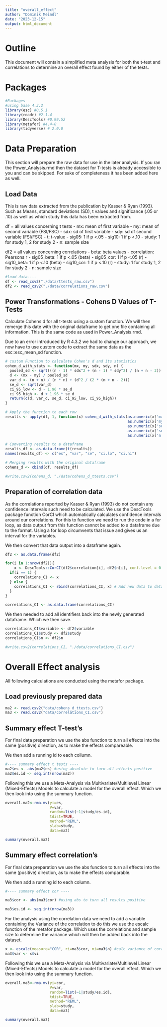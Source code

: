 ```yaml
---
title: "overall_effect"
author: "Dominik Meindl"
date: "2023-12-15"
output: html_document
---
```

# Outline 
This document will contain a simplified meta analysis for both the t-test and correlations to determine an overall effect found by either of the tests.

# Packages
```r
#Packages----
#using base 4.3.2
library(esc) #0.5.1
library(readr) #2.1.4
library(DescTools) #0.99.52
library(metafor) #4.4-0
library(tidyverse) # 2.0.0
```

# Data Preparation
This section will prepare the raw data for use in the later analysis. If you ran the Power_Analysis.rmd then the dataset for T-tests is already accessible to you and can be skipped. For sake of completeness it has been added here as well.

## Load Data
This is raw data extracted from the publication by Kasser & Ryan (1993). Such as Means, standard deviations (SD), t values and significance (.05 or .10) as well as which study this data has been extracted from.

df = all values concerning t tests
- mx: mean of first variable
- my: mean of second variable (FSI/FSC)
- sdx: sd of first variable
- sdy: sd of second variable (FSI/FSC)
- t: t-value
- sig05: 1 if p <.05
- sig10: 1 if p <.10
- study: 1 for study 1, 2 for study 2
- n: sample size

df2 = all values concerning correlations
- beta: beta values
- correlation: Pearsons r
- sig05_beta: 1 if p <.05 (beta)
- sig05_cor: 1 if p <.05 (r)
- sig10_beta: 1 if p <.10 (beta)
- sig10_cor: 1 if p <.10 (r)
- study: 1 for study 1, 2 for study 2
- n: sample size

```r
#load data----
df <- read_csv2("./data/ttests_raw.csv")
df2 <- read_csv2("./data/correlations_raw.csv")
```

## Power Transformations - Cohens D Values of T-Tests
Calculate Cohens d for all t-tests using a custom function.
We will then remerge this date with the original dataframe to get one file containing all information. 
This is the same code as used in Power_Analysis.rmd.

Due to an error introduced by R 4.3.2 we had to change our approach, we now have to use custom code to extract the same data as the esc::esc_mean_sd function.

```r
# custom Function to calculate Cohen's d and its statistics
cohen_d_with_stats <- function(mx, my, sdx, sdy, n) {
  pooled_sd <- sqrt(((n - 1) * sdx^2 + (n - 1) * sdy^2) / (n + n - 2))
  d <- (mx - my) / pooled_sd
  var_d <- (n + n) / (n * n) + (d^2 / (2 * (n + n - 2)))
  se_d <- sqrt(var_d)
  ci_95_low <- d - 1.96 * se_d
  ci_95_high <- d + 1.96 * se_d
  return(c(d, var_d, se_d, ci_95_low, ci_95_high))
}

# Apply the function to each row
results <- apply(df, 1, function(x) cohen_d_with_stats(as.numeric(x['mx']), 
                                                       as.numeric(x['my']), 
                                                       as.numeric(x['sdx']), 
                                                       as.numeric(x['sdy']), 
                                                       as.numeric(x['n'])))

# Converting results to a dataframe
results_df <- as.data.frame(t(results))
names(results_df) <- c("es", "var", "se", "ci.lo", "ci.hi")

# Merging results with the original dataframe
cohens_d <- cbind(df, results_df)

#write.csv2(cohens_d, "./data/cohens_d_ttests.csv")
```

## Preparation of correlation data
As the correlations reported by Kasser & Ryan (1993) do not contain any confidence intervals such need to be calculated.
We use the DescTools package function CorCI which automatically calculates confidence intervals around our correlations.
For this to function we need to run the code in a for loop, as data output from this function cannot be added to a dataframe due to the format. Using a for loop circumvents that issue and gives us an interval for the variables. 

We then convert that data output into a dataframe again.

```r
df2 <- as.data.frame(df2)

for(i in 1:nrow(df2)){
    x <- DescTools::CorCI(df2$correlation[i], df2$n[i], conf.level = 0.95, alternative=c("two.sided"))
  if(i == 1) {
    correlations_CI <- x
  } else {
    correlations_CI <- rbind(correlations_CI, x) # Add new data to dataframe
  }
}

correlations_CI <- as.data.frame(correlations_CI)
```

We then needed to add all identifiers back into the newly generated dataframe.
Which we then save.

```r
correlations_CI$variable <- df2$variable
correlations_CI$study <- df2$study
correlations_CI$n <- df2$n

#write.csv2(correlations_CI, "./data/correlations_CI.csv")
```



# Overall Effect analysis
All following calculations are conducted using the metafor package.

## Load previously prepared data
```r
ma2 <- read.csv2("data/cohens_d_ttests.csv")
ma3 <- read.csv2("data/correlations_CI.csv")
```

## Summary effect T-test's

For final data preparation we use the abs function to turn all effects into the same (positive) direction, as to make the effects compareable.

We then add a running id to each collumn.

```r
#---- summary effect t tests ---- 
ma2$es <- abs(ma2$es) #using absolute to turn all effects positive
ma2$es.id <- seq.int(nrow(ma2))
```

Following this we use a Meta-Analysis via Multivariate/Multilevel Linear (Mixed-Effects) Models to calculate a model for the overall effect. Which we then look into using the summary function.

```r
overall.ma2<-rma.mv(yi=es,
                    V=var,
                    random=list(~1|study/es.id),
                    tdist=TRUE,
                    method="REML",
                    slab=study,
                    data=ma2)	

summary(overall.ma2)
```


## Summary effect correlation's

For final data preparation we use the abs function to turn all effects into the same (positive) direction, as to make the effects comparable.

We then add a running id to each column.

```r
#---- summary effect cor ----

ma3$cor <- abs(ma3$cor) #using abs to turn all results positive

ma3$es.id <- seq.int(nrow(ma3))
```

For the analysis using the correlation data we need to add a variable containing the Variance of the correlation to do this we use the escalc function of the metafor package. Which uses the correlations and sample size to determine the variance which will then be added back into the dataset.

```r
x <- escalc(measure="COR", ri=ma3$cor, ni=ma3$n) #calc variance of correlations
ma3$var <- x$vi
```

Following this we use a Meta-Analysis via Multivariate/Multilevel Linear (Mixed-Effects) Models to calculate a model for the overall effect. Which we then look into using the summary function.

```r
overall.ma3<-rma.mv(yi=cor,
                    V=var,
                    random=list(~1|study/es.id),
                    tdist=TRUE,
                    method="REML",
                    slab=study,
                    data=ma3)	

summary(overall.ma3)

```

